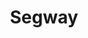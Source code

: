 ---
title: "Segway"
meta_title: "Segway craft"
description: "Craft de Segway"
rank: "s"
draft: false
name: "Segway"
recipe_img: "https://wiki.pokexgames.com/images/1/15/Segway.png"
level: 100
craft_time: 604800
result: 1
value_npc: 1
ingredients:
  - name: "Metal Hull"
    quantity: 250
    item_img: "https://wiki.pokexgames.com/images/c/c7/Metal_Hull.png"
    value_npc: 1
  - name: "Metal Stone"
    quantity: 4
    item_img: "https://wiki.pokexgames.com/images/b/b9/MetalStone.png"
    value_npc: 1
  - name: "Topaz"
    quantity: 15
    item_img: "https://wiki.pokexgames.com/images/6/6d/Topaz1.png"
    value_npc: 1
  - name: "Giant Piece Of Fur"
    quantity: 50
    item_img: "https://wiki.pokexgames.com/images/a/a8/Giant_Piece_Of_Fur.png"
    value_npc: 1
  - name: "Strange Spike"
    quantity: 170
    item_img: "https://wiki.pokexgames.com/images/2/2b/Strange_Spike.png"
    value_npc: 1
  - name: "Sheep Wool"
    quantity: 250
    item_img: "https://wiki.pokexgames.com/images/f/fe/Sheep_Wool.png"
    value_npc: 1
  - name: "Zap"
    quantity: 25
    item_img: "https://wiki.pokexgames.com/images/4/4f/Zap1.png"
    value_npc: 1
  - name: "Locksmith Of Shell"
    quantity: 10
    item_img: "https://wiki.pokexgames.com/images/9/9b/Locksmith_Of_Shell.png"
    value_npc: 1
  - name: "Condensed Strong Grass"
    quantity: 50
    item_img: "https://wiki.pokexgames.com/images/3/33/Condensed_Strong_Grass.png"
    value_npc: 1
---